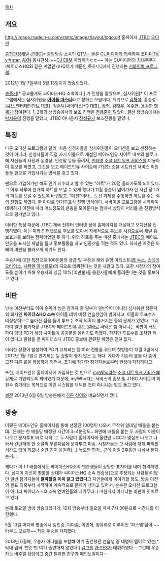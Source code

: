 [[목차]]
== 개요 ==
http://image.madein-u.com/static/images/layout/logo.gif
홈페이지 [http://home.jtbc.co.kr/Plan/PlanMean.aspx?prog_id=PR10010046&menu_id=PM10010415 JTBC] [http://www.madein-u.com 오디션]

[[종합편성채널]] [[JTBC]][* 중앙방송 소속인 [[QTV]]는 물론 [[CU미디어]]와 협력하여 [[코미디TV]], [[y☆star]], [[AXN]] 동시편성. ~~[[CJ E&M]] 따라하기ㄷㄷ~~ 이는 CU미디어의 최대주주가 (싸이더스HQ와 같은 계열인) iHQ이기 때문인 듯하다.]에서 진행하는 [[서바이벌 프로그램]]. 

2012년 1월 7일부터 5월 13일까지 방송되었다. 

[[송중기]][* 공교롭게도 싸이더스HQ 소속이다.] 가 진행을 맡았으며, 심사위원[* 이 프로그램에서는 심사위원을 '''[[아이돌 마스터]]'''라고 칭하는 모양이다. 뭐?]으로 [[김형석]], 홍승성([[큐브 엔터테인먼트]] 대표), 정훈탁(싸이더스HQ 대표), [[장혁]], [[김태우]], [[옥주현]], [[용감한 형제]]가 참여한다.
1, 2회의 생방송에서의 보조 진행은 [[전용준]]이 맡았다. 결선 생방송에서는 [[박지윤]]이 진행을 맡았고, JTBC 아나운서 [[장성규]]가 보조진행을 맡았다.

== 특징 ==
다른 오디션 프로그램과 달리, 처음 신청자들을 심사위원들이 오디션을 보고 선정하는 것이 아니라, 신청자들이 직접 자기 이름으로 개설된 메이드인유 사이트 내부의 블로그에 자신들의 사진과 동영상, 인삿말 등을 올려서, [[인터넷]] [[소셜 네트워크 서비스]]를 이용하여 홍보를 하였고, 그것을 보고 메이드인유 사이트에 가입한 소셜 네트워크 서비스 회원들을 팬으로 가입시키는 방식을 갖고 있다. 

팬으로 가입하기만 해도 인기 지수라고 할 수 있는 "하트"가 20점 올라가도록 되어있다. 그 이후 하루에 한개씩 하트를 보낼 수 있게 했다가 11월 중순이 넘어가자 한 시간 당 1개의 하트를 보낼 수 있도록 바뀌었고, "미션"이라는 도전 과제를 수행하면 하트를 주는 식의 진행도 하였다. 한 마디로 인기투표식 진행 방식이다. 서바이벌 프로그램을 시작하여 데뷔하기 이전에 미리 어느정도의 팬층을 모아둔다는 점에서 상당히 머리를 쓴 진행방식으로 평가받고 있다. 

이러한 특성 때문에 JTBC 개국 전부터 인터넷 상에 홈페이지를 개설하고 오디션을 진행하였다. 이는 미리 인터넷으로 후보를 모아서 자체적으로 홍보를 시킴으로써 채널 홍보효과를 보려는 전략이었던 듯 하다. 위의 하트를 주는 미션 중에서는 [[JTBC]]와 메이드인유를 표시한 패널을 들고 홍보활동을 하고 인증샷을 찍는 것도 있다. 하지만 이것은 아래의 비판을 불러오게 되기도 한다.

우승자에 대한 특전으로 100만불의 상금 및 부상과 해외 유명 아티스트([[롭 녹스]], [[스테레오타입스]], [[사뮤엘 와에르모]])의 곡으로 데뷔한다는 것을 내걸고 있다. 또한 시청자의 참여도를 높이기 위해 우승자의 상금 10%(10만불)을 응원자들에게 돌려준다는 것을 홍보하고 있다.

== 비판 ==
방송 이전부터도 이미 순위가 높은 참가자 중 일부가 일반인이 아니라 심사위원 정훈탁의 회사인 '''싸이더스HQ 소속''' 아이돌 데뷔 예정 연습생임이 밝혀지고, 이들의 투표수가 비정상적으로 높아진 점을 들어 투표수 조작 의혹이 불거지는 등의 문제가 있었다. 그리하여 일반 참가자를 JTBC와 메이드인유 홍보 [[알바]]로 써먹은 셈 아니냐는 비판이 쇄도하여 담당 PD가 해당 사이트에 공지문을 올리기도 하였다. 하지만 투표수를 조작한 적이 없다고 밝혔을 뿐 싸이더스나 JTBC 홍보에 관련된 해명은 전혀 없다. 

이러한 상황이 발생하여 PD가 교체되는 등 여러 진통을 겪으며 첫방송이 12월 3일에서 2012년 1월 7일로 연기되는 등 출발이 좋지 않은 듯 하다. 게다가 기존의 룰을 다 뜯어 고친 다른 룰을 적용하게 되면서, 초기에 참가한 참가자들로부터 원성이 자자하다고.

또한, 메이드인유 홈페이지에 가입하는 것 만으로 [[myWho]]라는 [[소셜 네트워크 서비스]]에 강제로 가입되도록 되어있기 때문에, myWho라는 서비스의 홍보 및 JTBC 사이트의 회원수 증가라는 목적으로 이런 시스템을 채택한 것이 아니냐는 말도 돌고 있다.

[[썰전]] 2013년 6월 6일 방송분에서 [[히든 싱어]]와 비교하면서 깠다.

== 방송 ==
어쨌든 메이드인유 홈페이지를 통해 선정된 100명이 나와서 무작위 일대일 배틀을 붙는데.. 문제는 한 배틀당 배정된 시간이 3~4분정도.. 화면에 배틀을 붙는 두 사람의 이름이 나오고 문자투표 바로 시작. 그 두 사람이 홈페이지에 올렸던 UCC가 몇십초 나오고 나와서 간단하게 한 소절씩 부른다음에 문자투표 마감. 시청자들은 그 사람에 대해 파악할 시간도 없이 외모나 순간 친지 동원력(...) 높으면 합격.. 근데 이걸 2주동안 나눠서 한다는거...

게다가 이 1:1 배틀에서도 싸이더스HQ소속 연습생들이 상당한 표차이를 내며 합격하였다. 심지어 자신이 맞붙을 상대가 싸이더스HQ 소속 연습생(으로 추정되는 사람들)이었던 일반 참가자들이 '''탈락할걸 이미 알고 있었다'''고 지인들에게 이야기할 정도. 방송 이전의 몰표 의혹부터 시작하여 계속적으로 문제가 생기고 있어서, 순수한 오디션 프로그램이 아니라 싸이더스 HQ 소속 연예인들의 데뷔무대나 마찬가지 아니냐는 비판이 잇따르고 있다.

본래 토요일 밤에 방송되었다가, 12회 방송부터 일요일 저녁 7시 30분으로 시간대를 이전했다.

5월 13일 마지막 방송에서 김민승, 이다솜, 이민혁, 정유희로 이루어진 '파스텔'팀이 ~~아무도 모르게~~ 최종 우승을 차지했다.

2013년 6월에, 우승자 이다솜을 포함해 여기 출연했던 연습생 중 네명이 멤버로 있는[* 막내 멤버 '연준'만 여기 출연하지 않았다.] [[걸그룹]] [[2EYES]]가 데뷔하였다.--그런데 우승자는 비주얼 담당이고 중간 탈락한 친구가 메인보컬이다--
